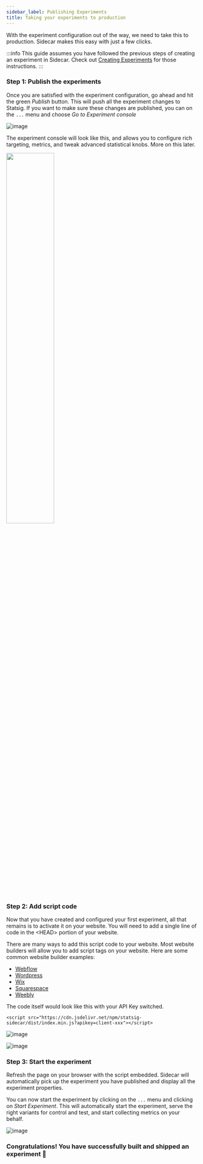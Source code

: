 ```yaml
---
sidebar_label: Publishing Experiments
title: Taking your experiments to production
---
```


With the experiment configuration out of the way, we need to take this to production.  Sidecar makes this easy with just a few clicks.

:::info
This guide assumes you have followed the previous steps of creating an experiment in Sidecar.  Check out [Creating Experiments](./creating-experiments) for those instructions.
:::

### Step 1: Publish the experiments

Once you are satisfied with the experiment configuration, go ahead and hit the green *Publish* button.  This will push all the experiment changes to Statsig.  If you want to make sure these changes are published, you can on the `...` menu and choose *Go to Experiment console*

![image](https://github.com/statsig-io/.github/assets/74588208/7d7b2ac0-0fa5-40c0-9cff-f5bd3828e87a)

The experiment console will look like this, and allows you to configure rich targeting, metrics, and tweak advanced statistical knobs.  More on this later.

<img src="https://github.com/statsig-io/.github/assets/74588208/22f57816-6fdd-422c-87a9-90a5c08f36a5" width="50%" />


### Step 2: Add script code

Now that you have created and configured your first experiment, all that remains is to activate it on your website.  You will need to add a single line of code in the &lt;HEAD&gt; portion of your website.  

There are many ways to add this script code to your website.  Most website builders will allow you to add script tags on your website.  Here are some common website builder examples:

* [Webflow](https://university.webflow.com/lesson/custom-code-in-the-head-and-body-tags?topics=site-settings)
* [Wordpress](https://wordpress.com/go/website-building/how-to-properly-add-javascript-to-wordpress-3-top-methods/)
* [Wix](https://support.wix.com/en/article/embedding-custom-code-on-your-site)
* [Squarespace](https://support.squarespace.com/hc/en-us/articles/205815928-Adding-custom-code-to-your-site)
* [Weebly](https://weeblytutorials.com/embed-javascript-weebly)

The code itself would look like this with your API Key switched.

```
<script src="https://cdn.jsdelivr.net/npm/statsig-sidecar/dist/index.min.js?apikey=client-xxx"></script>
```

![image](https://github.com/statsig-io/.github/assets/74588208/59239030-a311-4c91-aa91-439d9c5e4f76)

![image](https://github.com/statsig-io/.github/assets/74588208/48d5681a-c438-41f1-bd9a-9794e69e3a10)


### Step 3: Start the experiment

Refresh the page on your browser with the script embedded.  Sidecar will automatically pick up the experiment you have published and display all the experiment properties.

You can now start the experiment by clicking on the `...` menu and clicking on *Start Experiment*.  This will automatically start the experiment, serve the right variants for control and test, and start collecting metrics on your behalf.

![image](https://github.com/statsig-io/.github/assets/74588208/e1e46912-c529-4e8b-a1a4-a3b7cf0902e4)


### Congratulations!  You have successfully built and shipped an experiment &#x1F389;


